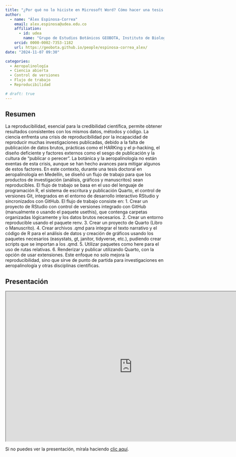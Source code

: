 ```yaml
---
title: "¿Por qué no lo hiciste en Microsoft Word? Cómo hacer una tesis doctoral reproducible usando R y Quarto"
author:
  - name: "Álex Espinosa-Correa"
    email: alex.espinosa@udea.edu.co
    affiliation:
      - id: udea
        name: "Grupo de Estudios Botánicos GEOBOTA, Instituto de Biología, Facultad de Ciencias Exactas y Naturales, Universidad de Antioquia UdeA"
    orcid: 0000-0002-7353-1182
    url: https://geobota.github.io/people/espinosa-correa_alex/
date: "2024-11-07 09:30"

categories:
  - Aeropalinología
  - Ciencia abierta
  - Control de versiones
  - Flujo de trabajo
  - Reproducibilidad

# draft: true
---
```


## Resumen

La reproducibilidad, esencial para la credibilidad científica, permite obtener resultados consistentes con los mismos datos, métodos y código. La ciencia enfrenta una crisis de reproducibilidad por la incapacidad de reproducir muchas investigaciones publicadas, debido a la falta de publicación de datos brutos, prácticas como el HARKing y el p-hacking, el diseño deficiente y factores externos como el sesgo de publicación y la cultura de "publicar o perecer". La botánica y la aeropalinología no están exentas de esta crisis, aunque se han hecho avances para mitigar algunos de estos factores. En este contexto, durante una tesis doctoral en aeropalinología en Medellín, se diseñó un flujo de trabajo para que los productos de investigación (análisis, gráficos y manuscritos) sean reproducibles. El flujo de trabajo se basa en el uso del lenguaje de programación R, el sistema de escritura y publicación Quarto, el control de versiones Git, integrados en el entorno de desarrollo interactivo RStudio y sincronizados con GitHub. El flujo de trabajo consiste en: 1. Crear un proyecto de RStudio con control de versiones integrado con GitHub (manualmente o usando el paquete usethis), que contenga carpetas organizadas lógicamente y los datos brutos necesarios. 2. Crear un entorno reproducible usando el paquete renv. 3. Crear un proyecto de Quarto (Libro o Manuscrito). 4. Crear archivos .qmd para integrar el texto narrativo y el código de R para el análisis de datos y creación de gráficos usando los paquetes necesarios (easystats, gt, janitor, tidyverse, etc.), pudiendo crear scripts que se importan a los .qmd. 5. Utilizar paquetes como here para el uso de rutas relativas. 6. Renderizar y publicar utilizando Quarto, con la opción de usar extensiones. Este enfoque no solo mejora la reproducibilidad, sino que sirve de punto de partida para investigaciones en aeropalinología y otras disciplinas científicas.

## Presentación

```{=html}
<iframe width="800" height="475" src="https://alexespinosaco.github.io/xii-ccb-quarto/" title="Presentación XII CCB"></iframe>
```

Si no puedes ver la presentación, mírala haciendo [clic aquí](https://alexespinosaco.github.io/xii-ccb-quarto/).

<!-- ## Citación -->
